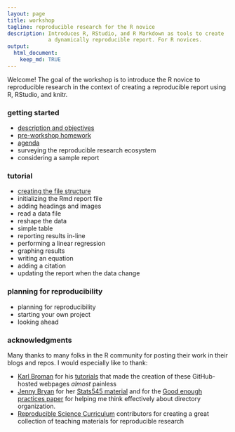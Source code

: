 ```yaml
---
layout: page
title: workshop
tagline: reproducible research for the R novice
description: Introduces R, RStudio, and R Markdown as tools to create
             a dynamically reproducible report. For R novices. 
output: 
  html_document:
    keep_md: TRUE
---
```


Welcome! The goal of the workshop is to introduce the R novice to reproducible research in the context of creating a reproducible report using R, RStudio, and knitr.  



### getting started

- [description and objectives](pages/001_goals.html)
- [pre-workshop homework](pages/002_pre-hw.html) 
- [agenda](pages/003_agenda.html) 
- surveying the reproducible research ecosystem 
- considering a sample report 



### tutorial 

- [creating the file structure](pages/004_create-file-structure.html)
- initializing the Rmd report file 
- adding headings and images 
- read a data file 
- reshape the data 
- simple table 
- reporting results in-line 
- performing a linear regression 
- graphing results 
- writing an equation 
- adding a citation 
- updating the report when the data change 



### planning for reproducibility 

- planning for reproducibility 
- starting your own project 
- looking ahead 



### acknowledgments 

Many thanks to many folks in the R community for posting their work in their blogs and repos. I would especially like to thank: 

- [Karl Broman](http://kbroman.org) for his  [tutorials](http://kbroman.org/pages/tutorials.html) that made the creation of these GitHub-hosted webpages *almost* painless 
- [Jenny Bryan](https://github.com/jennybc) for her [Stats545 material](http://stat545.com/) and for the
[Good enough practices  paper](https://swcarpentry.github.io/good-enough-practices-in-scientific-computing/) for helping me think effectively about directory organization.  
- [Reproducible Science  Curriculum](https://github.com/Reproducible-Science-Curriculum) contributors for creating a great collection of teaching materials for reproducible research  

